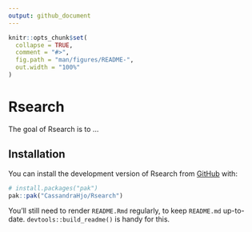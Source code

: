 ```yaml
---
output: github_document
---
```


<!-- README.md is generated from README.Rmd. Please edit that file -->

```r
knitr::opts_chunk$set(
  collapse = TRUE,
  comment = "#>",
  fig.path = "man/figures/README-",
  out.width = "100%"
)
```

# Rsearch

<!-- badges: start -->
<!-- badges: end -->

The goal of Rsearch is to ...

## Installation

You can install the development version of Rsearch from [GitHub](https://github.com/) with:

``` r
# install.packages("pak")
pak::pak("CassandraHjo/Rsearch")
```


You'll still need to render `README.Rmd` regularly, to keep `README.md` up-to-date. `devtools::build_readme()` is handy for this.
